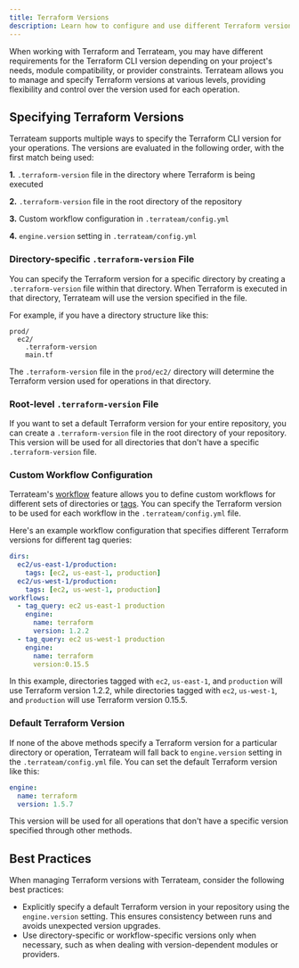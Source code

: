 ```yaml
---
title: Terraform Versions
description: Learn how to configure and use different Terraform versions for your Terrateam operations
---
```


When working with Terraform and Terrateam, you may have different requirements for the Terraform CLI version depending on your project's needs, module compatibility, or provider constraints. Terrateam allows you to manage and specify Terraform versions at various levels, providing flexibility and control over the version used for each operation.

## Specifying Terraform Versions
Terrateam supports multiple ways to specify the Terraform CLI version for your operations. The versions are evaluated in the following order, with the first match being used:

**1.** `.terraform-version` file in the directory where Terraform is being executed

**2.** `.terraform-version` file in the root directory of the repository

**3.** Custom workflow configuration in `.terrateam/config.yml`

**4.** `engine.version` setting in `.terrateam/config.yml`

### Directory-specific `.terraform-version` File
You can specify the Terraform version for a specific directory by creating a `.terraform-version` file within that directory. When Terraform is executed in that directory, Terrateam will use the version specified in the file.

For example, if you have a directory structure like this:
```
prod/
  ec2/
    .terraform-version
    main.tf
```
The `.terraform-version` file in the `prod/ec2/` directory will determine the Terraform version used for operations in that directory.

### Root-level `.terraform-version` File
If you want to set a default Terraform version for your entire repository, you can create a `.terraform-version` file in the root directory of your repository. This version will be used for all directories that don't have a specific `.terraform-version` file.

### Custom Workflow Configuration
Terrateam's [workflow](/configuration-reference/workflows) feature allows you to define custom workflows for different sets of directories or [tags](/advanced-workflows/tags). You can specify the Terraform version to be used for each workflow in the `.terrateam/config.yml` file.

Here's an example workflow configuration that specifies different Terraform versions for different tag queries:
```yaml
dirs:
  ec2/us-east-1/production:
    tags: [ec2, us-east-1, production]
  ec2/us-west-1/production:
    tags: [ec2, us-west-1, production]
workflows:
  - tag_query: ec2 us-east-1 production
    engine:
      name: terraform
      version: 1.2.2
  - tag_query: ec2 us-west-1 production
    engine:
      name: terraform
      version:0.15.5
```
In this example, directories tagged with `ec2`, `us-east-1`, and `production` will use Terraform version 1.2.2, while directories tagged with `ec2`, `us-west-1`, and `production` will use Terraform version 0.15.5.

### Default Terraform Version
If none of the above methods specify a Terraform version for a particular directory or operation, Terrateam will fall back to `engine.version` setting in the `.terrateam/config.yml` file.
You can set the default Terraform version like this:
```yaml
engine:
  name: terraform
  version: 1.5.7
```
This version will be used for all operations that don't have a specific version specified through other methods.

## Best Practices
When managing Terraform versions with Terrateam, consider the following best practices:
- Explicitly specify a default Terraform version in your repository using the `engine.version` setting. This ensures consistency between runs and avoids unexpected version upgrades.
- Use directory-specific or workflow-specific versions only when necessary, such as when dealing with version-dependent modules or providers.
